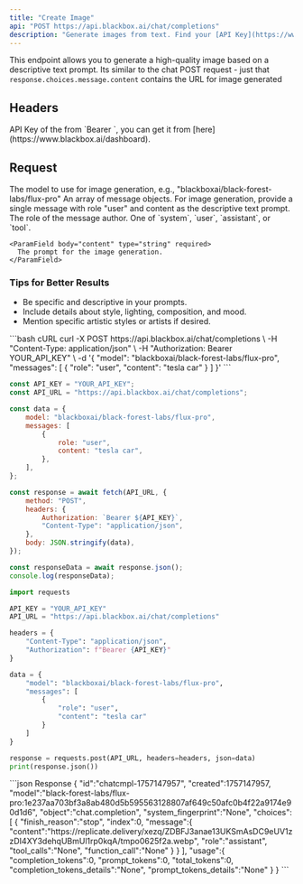 ```yaml
---
title: "Create Image"
api: "POST https://api.blackbox.ai/chat/completions"
description: "Generate images from text. Find your [API Key](https://www.blackbox.ai/dashboard)."
---
```


This endpoint allows you to generate a high-quality image based on a descriptive text prompt. 
Its similar to the chat POST request - just that `response.choices.message.content` contains the URL for image generated
## Headers

<ParamField header="Authorization" type="string" required>
  API Key of the from `Bearer <api_key>`,  you can get it from [here](https://www.blackbox.ai/dashboard).
</ParamField>

## Request

<ParamField body="model" type="string" required>
  The model to use for image generation, e.g., "blackboxai/black-forest-labs/flux-pro"
</ParamField>

<ParamField body="messages" type="array" required>
  An array of message objects. For image generation, provide a single message with role "user" and content as the descriptive text prompt.
  <Expandable title="Message Object">
    <ParamField body="role" type="string" required>
      The role of the message author. One of `system`, `user`, `assistant`, or `tool`.
    </ParamField>
    
    <ParamField body="content" type="string" required>
      The prompt for the image generation.
    </ParamField>
  </Expandable>
</ParamField>

### Tips for Better Results
- Be specific and descriptive in your prompts.
- Include details about style, lighting, composition, and mood.
- Mention specific artistic styles or artists if desired.


<RequestExample>
```bash cURL
curl -X POST https://api.blackbox.ai/chat/completions \
-H "Content-Type: application/json" \
-H "Authorization: Bearer YOUR_API_KEY" \
-d '{
    "model": "blackboxai/black-forest-labs/flux-pro",
    "messages": [
        {
            "role": "user",
            "content": "tesla car"
        }
    ]
}'
```

```javascript Node.js
const API_KEY = "YOUR_API_KEY";
const API_URL = "https://api.blackbox.ai/chat/completions";

const data = {
    model: "blackboxai/black-forest-labs/flux-pro",
    messages: [
        {
            role: "user",
            content: "tesla car",
        },
    ],
};

const response = await fetch(API_URL, {
    method: "POST",
    headers: {
        Authorization: `Bearer ${API_KEY}`,
        "Content-Type": "application/json",
    },
    body: JSON.stringify(data),
});

const responseData = await response.json();
console.log(responseData);
```

```python Python
import requests

API_KEY = "YOUR_API_KEY"
API_URL = "https://api.blackbox.ai/chat/completions"

headers = {
    "Content-Type": "application/json",
    "Authorization": f"Bearer {API_KEY}"
}

data = {
    "model": "blackboxai/black-forest-labs/flux-pro",
    "messages": [
        {
            "role": "user",
            "content": "tesla car"
        }
    ]
}

response = requests.post(API_URL, headers=headers, json=data)
print(response.json())
```
</RequestExample>


<ResponseExample>
```json Response
{
  "id":"chatcmpl-1757147957",
  "created":1757147957,
  "model":"black-forest-labs/flux-pro:1e237aa703bf3a8ab480d5b595563128807af649c50afc0b4f22a9174e90d1d6",
  "object":"chat.completion",
  "system_fingerprint":"None",
  "choices":[
    {
      "finish_reason":"stop",
      "index":0,
      "message":{
        "content":"https://replicate.delivery/xezq/ZDBFJ3anae13UKSmAsDC9eUV1zzDI4XY3dehqUBmUl1rp0kqA/tmpo0625f2a.webp",
        "role":"assistant",
        "tool_calls":"None",
        "function_call":"None"
      }
    }
  ],
  "usage":{
    "completion_tokens":0,
    "prompt_tokens":0,
    "total_tokens":0,
    "completion_tokens_details":"None",
    "prompt_tokens_details":"None"
  }
}
```
</ResponseExample>
